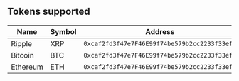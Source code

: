 ## Tokens supported

| Name     | Symbol | Address                                      |
| -------- | ------ | -------------------------------------------- |
| Ripple   | XRP    | `0xcaf2fd3f47e7F46E99f74be579b2cc2233f33ef8` |
| Bitcoin  | BTC    | `0xcaf2fd3f47e7F46E99f74be579b2cc2233f33ef8` |
| Ethereum | ETH    | `0xcaf2fd3f47e7F46E99f74be579b2cc2233f33ef8` |
